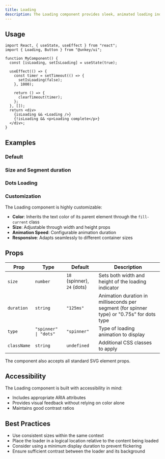 ```yaml
---
title: Loading
description: The Loading component provides sleek, animated loading indicators featuring either an 8-segment circular spinner or animated dots. It's designed to provide visual feedback during asynchronous operations or loading states in your application.
---
```


## Usage

```tsx
import React, { useState, useEffect } from "react"; 
import { Loading, Button } from "@unkey/ui";

function MyComponent() {
  const [isLoading, setIsLoading] = useState(true);

  useEffect(() => {
    const timer = setTimeout(() => {
      setIsLoading(false);
    }, 1000);

    return () => {
      clearTimeout(timer);
    };
  }, []);
  return <div>
    {isLoading && <Loading />}
    {!isLoading && <p>Loading complete</p>}
  </div>;
}
```

## Examples

### Default

<LoadingExample />

### Size and Segment duration

<CustomSizeAndDuration />

### Dots Loading

<DotsLineExample />

### Customization

The Loading component is highly customizable:

- **Color**: Inherits the text color of its parent element through the `fill-current` class
- **Size**: Adjustable through width and height props
- **Animation Speed**: Configurable animation duration
- **Responsive**: Adapts seamlessly to different container sizes

## Props

| Prop | Type | Default | Description |
|------|------|---------|-------------|
| `size` | `number` | `18` (spinner), `24` (dots) | Sets both width and height of the loading indicator |
| `duration` | `string` | `"125ms"` | Animation duration in milliseconds per segment (for spinner type) or "0.75s" for dots type |
| `type` | `"spinner" \| "dots"` | `"spinner"` | Type of loading animation to display |
| `className` | `string` | `undefined` | Additional CSS classes to apply |

The component also accepts all standard SVG element props.

## Accessibility

The Loading component is built with accessibility in mind:
- Includes appropriate ARIA attributes
- Provides visual feedback without relying on color alone
- Maintains good contrast ratios

## Best Practices

- Use consistent sizes within the same context
- Place the loader in a logical location relative to the content being loaded
- Consider using a minimum display duration to prevent flickering
- Ensure sufficient contrast between the loader and its background 